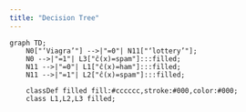 ```yaml
---
title: "Decision Tree"
---
```


```mermaid

graph TD;
    N0["‘Viagra’"] -->|"=0"| N11["‘lottery’"];
    N0 -->|"=1"| L3["ĉ(x)=spam"]:::filled;
    N11 -->|"=0"| L1["ĉ(x)=ham"]:::filled;
    N11 -->|"=1"| L2["ĉ(x)=spam"]:::filled;

    classDef filled fill:#cccccc,stroke:#000,color:#000;
    class L1,L2,L3 filled;


```